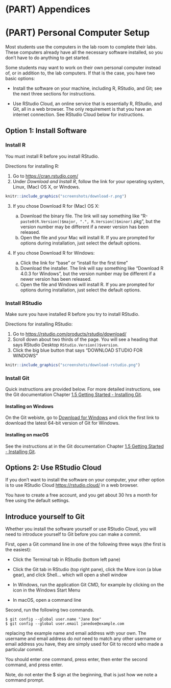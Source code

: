 # (PART) Appendices

# (PART) Personal Computer Setup

Most students use the computers in the lab room to complete their labs. These computers already have all the necessary software installed, so you don't have to do anything to get started.

Some students may want to work on their own personal computer instead of, or in addition to, the lab computers. If that is the case, you have two basic options:

-   Install the software on your machine, including R, RStudio, and Git; see the next three sections for instructions.

-   Use RStudio Cloud, an online service that is essentially R, RStudio, and Git, all in a web browser. The only requirement is that you have an internet connection. See RStudio Cloud below for instructions.

## Option 1: Install Software

### Install R

You must install R before you install RStudio.

Directions for installing R:

1.  Go to <https://cran.rstudio.com/>
2.  Under *Download and Install R*, follow the link for your operating system, Linux, (Mac) OS X, or Windows.

```r
knitr::include_graphics("screenshots/download-r.png")
```

3.  If you chose Download R for (Mac) OS X:

    a.  Download the binary file. The link will say something like "R-`paste0(R.Version()$major, ".", R.Version()$minor)`.pkg", but the version number may be different if a newer version has been released.
    b.  Open the file and your Mac will install R. If you are prompted for options during installation, just select the default options.

4.  If you chose Download R for Windows:

    a.  Click the link for "base" or "install for the first time"
    b.  Download the installer. The link will say something like "Download R 4.0.3 for Windows", but the version number may be different if a newer version has been released.
    c.  Open the file and Windows will install R. If you are prompted for options during installation, just select the default options.

### Install RStudio

Make sure you have installed R before you try to install RStudio.

Directions for installing RStudio:

1.  Go to <https://rstudio.com/products/rstudio/download/>
2.  Scroll down about two thirds of the page. You will see a heading that says RStudio Desktop `RStudio.Version()$version`.
3.  Click the big blue button that says "DOWNLOAD STUDIO FOR WINDOWS"

```r
knitr::include_graphics("screenshots/download-rstudio.png")
```

### Install Git

Quick instructions are provided below. For more detailed instructions, see the Git documentation Chapter [1.5 Getting Started - Installing Git](https://git-scm.com/book/en/v2/Getting-Started-Installing-Git).

#### Installing on Windows

On the Git webiste, go to [Download for Windows](https://git-scm.com/download/win) and click the first link to download the latest 64-bit version of Git for Windows.

#### Installing on macOS

See the instructions at in the Git documentation Chapter [1.5 Getting Started - Installing Git](https://git-scm.com/book/en/v2/Getting-Started-Installing-Git).

## Options 2:  Use RStudio Cloud

If you don't want to install the software on your computer, your other option is to use RStudio Cloud <https://rstudio.cloud/> in a web browser.

You have to create a free account, and you get about 30 hrs a month for free using the default settings.

## Introduce yourself to Git

Whether you install the software yourself or use RStudio Cloud, you will need to introduce yourself to Git before you can make a commit.

First, open a Git command line in one of the following three ways (the first is the easiest):

-   Click the Terminal tab in RStudio (bottom left pane)

-   Click the Git tab in RStudio (top right pane), click the More icon (a blue gear), and click Shell... which will open a shell window

-   In Windows, run the application Git CMD, for example by clicking on the icon in the Windows Start Menu

-   In macOS, open a command line

Second, run the following two commands.

    $ git config --global user.name "Jane Doe"
    $ git config --global user.email janedoe@example.com

replacing the example name and email address with your own. The username and email address do *not* need to match any other username or email address you have, they are simply used for Git to record who made a particular commit.

You should enter one command, press enter, then enter the second command, and press enter.

Note, do not enter the \$ sign at the beginning, that is just how we note a command prompt.
